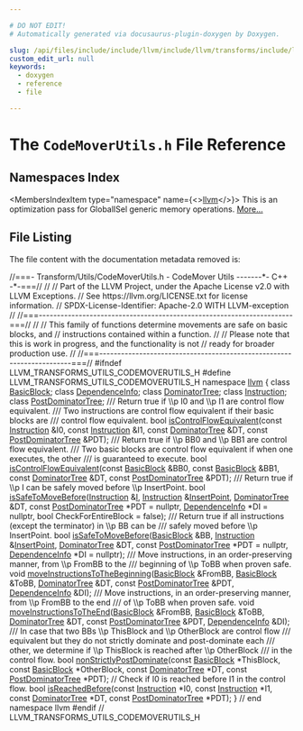 ```yaml
---

# DO NOT EDIT!
# Automatically generated via docusaurus-plugin-doxygen by Doxygen.

slug: /api/files/include/include/llvm/include/llvm/transforms/include/llvm/transforms/utils/codemoverutils-h
custom_edit_url: null
keywords:
  - doxygen
  - reference
  - file

---
```





# The `CodeMoverUtils.h` File Reference

<DoxygenPage pluginConfig={pluginConfig}>



## Namespaces Index

<MembersIndex>

<MembersIndexItem
  type="namespace"
  name={<><a href="/docs/api/namespaces/llvm">llvm</a></>}>
This is an optimization pass for GlobalISel generic memory operations. <a href="/docs/api/namespaces/llvm/#details">More...</a>
</MembersIndexItem>

</MembersIndex>


## File Listing

The file content with the documentation metadata removed is:

<ProgramListing>

<Link id="l00001" /><CodeLine lineNumber="1"><Highlight kind="comment">//===- Transform/Utils/CodeMoverUtils.h - CodeMover Utils -------&#42;- C++ -&#42;-===//</Highlight><Highlight kind="normal"></Highlight></CodeLine>
<Link id="l00002" /><CodeLine lineNumber="2"><Highlight kind="normal"></Highlight><Highlight kind="comment">//</Highlight><Highlight kind="normal"></Highlight></CodeLine>
<Link id="l00003" /><CodeLine lineNumber="3"><Highlight kind="normal"></Highlight><Highlight kind="comment">// Part of the LLVM Project, under the Apache License v2.0 with LLVM Exceptions.</Highlight><Highlight kind="normal"></Highlight></CodeLine>
<Link id="l00004" /><CodeLine lineNumber="4"><Highlight kind="normal"></Highlight><Highlight kind="comment">// See https://llvm.org/LICENSE.txt for license information.</Highlight><Highlight kind="normal"></Highlight></CodeLine>
<Link id="l00005" /><CodeLine lineNumber="5"><Highlight kind="normal"></Highlight><Highlight kind="comment">// SPDX-License-Identifier: Apache-2.0 WITH LLVM-exception</Highlight><Highlight kind="normal"></Highlight></CodeLine>
<Link id="l00006" /><CodeLine lineNumber="6"><Highlight kind="normal"></Highlight><Highlight kind="comment">//</Highlight><Highlight kind="normal"></Highlight></CodeLine>
<Link id="l00007" /><CodeLine lineNumber="7"><Highlight kind="normal"></Highlight><Highlight kind="comment">//===----------------------------------------------------------------------===//</Highlight><Highlight kind="normal"></Highlight></CodeLine>
<Link id="l00008" /><CodeLine lineNumber="8"><Highlight kind="normal"></Highlight><Highlight kind="comment">//</Highlight><Highlight kind="normal"></Highlight></CodeLine>
<Link id="l00009" /><CodeLine lineNumber="9"><Highlight kind="normal"></Highlight><Highlight kind="comment">// This family of functions determine movements are safe on basic blocks, and</Highlight><Highlight kind="normal"></Highlight></CodeLine>
<Link id="l00010" /><CodeLine lineNumber="10"><Highlight kind="normal"></Highlight><Highlight kind="comment">// instructions contained within a function.</Highlight><Highlight kind="normal"></Highlight></CodeLine>
<Link id="l00011" /><CodeLine lineNumber="11"><Highlight kind="normal"></Highlight><Highlight kind="comment">//</Highlight><Highlight kind="normal"></Highlight></CodeLine>
<Link id="l00012" /><CodeLine lineNumber="12"><Highlight kind="normal"></Highlight><Highlight kind="comment">// Please note that this is work in progress, and the functionality is not</Highlight><Highlight kind="normal"></Highlight></CodeLine>
<Link id="l00013" /><CodeLine lineNumber="13"><Highlight kind="normal"></Highlight><Highlight kind="comment">// ready for broader production use.</Highlight><Highlight kind="normal"></Highlight></CodeLine>
<Link id="l00014" /><CodeLine lineNumber="14"><Highlight kind="normal"></Highlight><Highlight kind="comment">//</Highlight><Highlight kind="normal"></Highlight></CodeLine>
<Link id="l00015" /><CodeLine lineNumber="15"><Highlight kind="normal"></Highlight><Highlight kind="comment">//===----------------------------------------------------------------------===//</Highlight><Highlight kind="normal"></Highlight></CodeLine>
<Link id="l00016" /><CodeLine lineNumber="16"><Highlight kind="normal"></Highlight></CodeLine>
<Link id="l00017" /><CodeLine lineNumber="17"><Highlight kind="normal"></Highlight><Highlight kind="preprocessor">#ifndef LLVM&#95;TRANSFORMS&#95;UTILS&#95;CODEMOVERUTILS&#95;H</Highlight><Highlight kind="normal"></Highlight></CodeLine>
<Link id="l00018" /><CodeLine lineNumber="18"><Highlight kind="normal"></Highlight><Highlight kind="preprocessor">#define LLVM&#95;TRANSFORMS&#95;UTILS&#95;CODEMOVERUTILS&#95;H</Highlight><Highlight kind="normal"></Highlight></CodeLine>
<Link id="l00019" /><CodeLine lineNumber="19"><Highlight kind="normal"></Highlight></CodeLine>
<Link id="l00020" /><CodeLine lineNumber="20"><Highlight kind="normal"></Highlight><Highlight kind="keyword">namespace </Highlight><Highlight kind="normal"><a href="/docs/api/namespaces/llvm">llvm</a> &#123;</Highlight></CodeLine>
<Link id="l00021" /><CodeLine lineNumber="21"><Highlight kind="normal"></Highlight></CodeLine>
<Link id="l00022" /><CodeLine lineNumber="22"><Highlight kind="normal"></Highlight><Highlight kind="keyword">class </Highlight><Highlight kind="normal"><a href="/docs/api/classes/llvm/basicblock">BasicBlock</a>;</Highlight></CodeLine>
<Link id="l00023" /><CodeLine lineNumber="23"><Highlight kind="normal"></Highlight><Highlight kind="keyword">class </Highlight><Highlight kind="normal"><a href="/docs/api/classes/llvm/dependenceinfo">DependenceInfo</a>;</Highlight></CodeLine>
<Link id="l00024" /><CodeLine lineNumber="24"><Highlight kind="normal"></Highlight><Highlight kind="keyword">class </Highlight><Highlight kind="normal"><a href="/docs/api/classes/llvm/dominatortree">DominatorTree</a>;</Highlight></CodeLine>
<Link id="l00025" /><CodeLine lineNumber="25"><Highlight kind="normal"></Highlight><Highlight kind="keyword">class </Highlight><Highlight kind="normal"><a href="/docs/api/classes/llvm/instruction">Instruction</a>;</Highlight></CodeLine>
<Link id="l00026" /><CodeLine lineNumber="26"><Highlight kind="normal"></Highlight><Highlight kind="keyword">class </Highlight><Highlight kind="normal"><a href="/docs/api/classes/llvm/postdominatortree">PostDominatorTree</a>;</Highlight></CodeLine>
<Link id="l00027" /><CodeLine lineNumber="27"><Highlight kind="normal"></Highlight><Highlight kind="comment"></Highlight></CodeLine>
<Link id="l00028" /><CodeLine lineNumber="28"><Highlight kind="comment">/// Return true if \\p I0 and \\p I1 are control flow equivalent.</Highlight></CodeLine>
<Link id="l00029" /><CodeLine lineNumber="29"><Highlight kind="comment">/// Two instructions are control flow equivalent if their basic blocks are</Highlight></CodeLine>
<Link id="l00030" /><CodeLine lineNumber="30"><Highlight kind="comment">/// control flow equivalent.</Highlight><Highlight kind="normal"></Highlight></CodeLine>
<Link id="l00031" /><CodeLine lineNumber="31"><Highlight kind="normal"></Highlight><Highlight kind="keywordtype">bool</Highlight><Highlight kind="normal"> <a href="/docs/api/namespaces/llvm/#a86a71a2b6a39dfb4ddb69ab4ed006eac">isControlFlowEquivalent</a>(</Highlight><Highlight kind="keyword">const</Highlight><Highlight kind="normal"> <a href="/docs/api/classes/llvm/instruction">Instruction</a> &amp;I0, </Highlight><Highlight kind="keyword">const</Highlight><Highlight kind="normal"> <a href="/docs/api/classes/llvm/instruction">Instruction</a> &amp;I1,</Highlight></CodeLine>
<Link id="l00032" /><CodeLine lineNumber="32"><Highlight kind="normal">                             </Highlight><Highlight kind="keyword">const</Highlight><Highlight kind="normal"> <a href="/docs/api/classes/llvm/dominatortree">DominatorTree</a> &amp;DT,</Highlight></CodeLine>
<Link id="l00033" /><CodeLine lineNumber="33"><Highlight kind="normal">                             </Highlight><Highlight kind="keyword">const</Highlight><Highlight kind="normal"> <a href="/docs/api/classes/llvm/postdominatortree">PostDominatorTree</a> &amp;PDT);</Highlight></CodeLine>
<Link id="l00034" /><CodeLine lineNumber="34"><Highlight kind="normal"></Highlight><Highlight kind="comment"></Highlight></CodeLine>
<Link id="l00035" /><CodeLine lineNumber="35"><Highlight kind="comment">/// Return true if \\p BB0 and \\p BB1 are control flow equivalent.</Highlight></CodeLine>
<Link id="l00036" /><CodeLine lineNumber="36"><Highlight kind="comment">/// Two basic blocks are control flow equivalent if when one executes, the other</Highlight></CodeLine>
<Link id="l00037" /><CodeLine lineNumber="37"><Highlight kind="comment">/// is guaranteed to execute.</Highlight><Highlight kind="normal"></Highlight></CodeLine>
<Link id="l00038" /><CodeLine lineNumber="38"><Highlight kind="normal"></Highlight><Highlight kind="keywordtype">bool</Highlight><Highlight kind="normal"> <a href="/docs/api/namespaces/llvm/#a86a71a2b6a39dfb4ddb69ab4ed006eac">isControlFlowEquivalent</a>(</Highlight><Highlight kind="keyword">const</Highlight><Highlight kind="normal"> <a href="/docs/api/classes/llvm/basicblock">BasicBlock</a> &amp;BB0, </Highlight><Highlight kind="keyword">const</Highlight><Highlight kind="normal"> <a href="/docs/api/classes/llvm/basicblock">BasicBlock</a> &amp;BB1,</Highlight></CodeLine>
<Link id="l00039" /><CodeLine lineNumber="39"><Highlight kind="normal">                             </Highlight><Highlight kind="keyword">const</Highlight><Highlight kind="normal"> <a href="/docs/api/classes/llvm/dominatortree">DominatorTree</a> &amp;DT,</Highlight></CodeLine>
<Link id="l00040" /><CodeLine lineNumber="40"><Highlight kind="normal">                             </Highlight><Highlight kind="keyword">const</Highlight><Highlight kind="normal"> <a href="/docs/api/classes/llvm/postdominatortree">PostDominatorTree</a> &amp;PDT);</Highlight></CodeLine>
<Link id="l00041" /><CodeLine lineNumber="41"><Highlight kind="normal"></Highlight><Highlight kind="comment"></Highlight></CodeLine>
<Link id="l00042" /><CodeLine lineNumber="42"><Highlight kind="comment">/// Return true if \\p I can be safely moved before \\p InsertPoint.</Highlight><Highlight kind="normal"></Highlight></CodeLine>
<Link id="l00043" /><CodeLine lineNumber="43"><Highlight kind="normal"></Highlight><Highlight kind="keywordtype">bool</Highlight><Highlight kind="normal"> <a href="/docs/api/namespaces/llvm/#adffe8dd96d1c957f04909ca9c2cd79ba">isSafeToMoveBefore</a>(<a href="/docs/api/classes/llvm/instruction">Instruction</a> &amp;<a href="/docs/api/files/lib/lib/support/md5-cpp/#ac0eafdc9ee161b71e7af98af736952fd">I</a>, <a href="/docs/api/classes/llvm/instruction">Instruction</a> &amp;<a href="/docs/api/classes/llvm/irbuilder">InsertPoint</a>,</Highlight></CodeLine>
<Link id="l00044" /><CodeLine lineNumber="44"><Highlight kind="normal">                        <a href="/docs/api/classes/llvm/dominatortree">DominatorTree</a> &amp;DT,</Highlight></CodeLine>
<Link id="l00045" /><CodeLine lineNumber="45"><Highlight kind="normal">                        </Highlight><Highlight kind="keyword">const</Highlight><Highlight kind="normal"> <a href="/docs/api/classes/llvm/postdominatortree">PostDominatorTree</a> &#42;PDT = </Highlight><Highlight kind="keyword">nullptr</Highlight><Highlight kind="normal">,</Highlight></CodeLine>
<Link id="l00046" /><CodeLine lineNumber="46"><Highlight kind="normal">                        <a href="/docs/api/classes/llvm/dependenceinfo">DependenceInfo</a> &#42;DI = </Highlight><Highlight kind="keyword">nullptr</Highlight><Highlight kind="normal">,</Highlight></CodeLine>
<Link id="l00047" /><CodeLine lineNumber="47"><Highlight kind="normal">                        </Highlight><Highlight kind="keywordtype">bool</Highlight><Highlight kind="normal"> CheckForEntireBlock = </Highlight><Highlight kind="keyword">false</Highlight><Highlight kind="normal">);</Highlight></CodeLine>
<Link id="l00048" /><CodeLine lineNumber="48"><Highlight kind="normal"></Highlight><Highlight kind="comment"></Highlight></CodeLine>
<Link id="l00049" /><CodeLine lineNumber="49"><Highlight kind="comment">/// Return true if all instructions (except the terminator) in \\p BB can be</Highlight></CodeLine>
<Link id="l00050" /><CodeLine lineNumber="50"><Highlight kind="comment">/// safely moved before \\p InsertPoint.</Highlight><Highlight kind="normal"></Highlight></CodeLine>
<Link id="l00051" /><CodeLine lineNumber="51"><Highlight kind="normal"></Highlight><Highlight kind="keywordtype">bool</Highlight><Highlight kind="normal"> <a href="/docs/api/namespaces/llvm/#adffe8dd96d1c957f04909ca9c2cd79ba">isSafeToMoveBefore</a>(<a href="/docs/api/classes/llvm/basicblock">BasicBlock</a> &amp;BB, <a href="/docs/api/classes/llvm/instruction">Instruction</a> &amp;<a href="/docs/api/classes/llvm/irbuilder">InsertPoint</a>,</Highlight></CodeLine>
<Link id="l00052" /><CodeLine lineNumber="52"><Highlight kind="normal">                        <a href="/docs/api/classes/llvm/dominatortree">DominatorTree</a> &amp;DT,</Highlight></CodeLine>
<Link id="l00053" /><CodeLine lineNumber="53"><Highlight kind="normal">                        </Highlight><Highlight kind="keyword">const</Highlight><Highlight kind="normal"> <a href="/docs/api/classes/llvm/postdominatortree">PostDominatorTree</a> &#42;PDT = </Highlight><Highlight kind="keyword">nullptr</Highlight><Highlight kind="normal">,</Highlight></CodeLine>
<Link id="l00054" /><CodeLine lineNumber="54"><Highlight kind="normal">                        <a href="/docs/api/classes/llvm/dependenceinfo">DependenceInfo</a> &#42;DI = </Highlight><Highlight kind="keyword">nullptr</Highlight><Highlight kind="normal">);</Highlight></CodeLine>
<Link id="l00055" /><CodeLine lineNumber="55"><Highlight kind="normal"></Highlight><Highlight kind="comment"></Highlight></CodeLine>
<Link id="l00056" /><CodeLine lineNumber="56"><Highlight kind="comment">/// Move instructions, in an order-preserving manner, from \\p FromBB to the</Highlight></CodeLine>
<Link id="l00057" /><CodeLine lineNumber="57"><Highlight kind="comment">/// beginning of \\p ToBB when proven safe.</Highlight><Highlight kind="normal"></Highlight></CodeLine>
<Link id="l00058" /><CodeLine lineNumber="58"><Highlight kind="normal"></Highlight><Highlight kind="keywordtype">void</Highlight><Highlight kind="normal"> <a href="/docs/api/namespaces/llvm/#a9cfb65e6e11fa2b005afc1680a7756df">moveInstructionsToTheBeginning</a>(<a href="/docs/api/classes/llvm/basicblock">BasicBlock</a> &amp;FromBB, <a href="/docs/api/classes/llvm/basicblock">BasicBlock</a> &amp;ToBB,</Highlight></CodeLine>
<Link id="l00059" /><CodeLine lineNumber="59"><Highlight kind="normal">                                    <a href="/docs/api/classes/llvm/dominatortree">DominatorTree</a> &amp;DT,</Highlight></CodeLine>
<Link id="l00060" /><CodeLine lineNumber="60"><Highlight kind="normal">                                    </Highlight><Highlight kind="keyword">const</Highlight><Highlight kind="normal"> <a href="/docs/api/classes/llvm/postdominatortree">PostDominatorTree</a> &amp;PDT,</Highlight></CodeLine>
<Link id="l00061" /><CodeLine lineNumber="61"><Highlight kind="normal">                                    <a href="/docs/api/classes/llvm/dependenceinfo">DependenceInfo</a> &amp;DI);</Highlight></CodeLine>
<Link id="l00062" /><CodeLine lineNumber="62"><Highlight kind="normal"></Highlight><Highlight kind="comment"></Highlight></CodeLine>
<Link id="l00063" /><CodeLine lineNumber="63"><Highlight kind="comment">/// Move instructions, in an order-preserving manner, from \\p FromBB to the end</Highlight></CodeLine>
<Link id="l00064" /><CodeLine lineNumber="64"><Highlight kind="comment">/// of \\p ToBB when proven safe.</Highlight><Highlight kind="normal"></Highlight></CodeLine>
<Link id="l00065" /><CodeLine lineNumber="65"><Highlight kind="normal"></Highlight><Highlight kind="keywordtype">void</Highlight><Highlight kind="normal"> <a href="/docs/api/namespaces/llvm/#a4972d73b274f1c9bb08ff314cba26522">moveInstructionsToTheEnd</a>(<a href="/docs/api/classes/llvm/basicblock">BasicBlock</a> &amp;FromBB, <a href="/docs/api/classes/llvm/basicblock">BasicBlock</a> &amp;ToBB,</Highlight></CodeLine>
<Link id="l00066" /><CodeLine lineNumber="66"><Highlight kind="normal">                              <a href="/docs/api/classes/llvm/dominatortree">DominatorTree</a> &amp;DT, </Highlight><Highlight kind="keyword">const</Highlight><Highlight kind="normal"> <a href="/docs/api/classes/llvm/postdominatortree">PostDominatorTree</a> &amp;PDT,</Highlight></CodeLine>
<Link id="l00067" /><CodeLine lineNumber="67"><Highlight kind="normal">                              <a href="/docs/api/classes/llvm/dependenceinfo">DependenceInfo</a> &amp;DI);</Highlight></CodeLine>
<Link id="l00068" /><CodeLine lineNumber="68"><Highlight kind="normal"></Highlight><Highlight kind="comment"></Highlight></CodeLine>
<Link id="l00069" /><CodeLine lineNumber="69"><Highlight kind="comment">/// In case that two BBs \\p ThisBlock and \\p OtherBlock are control flow</Highlight></CodeLine>
<Link id="l00070" /><CodeLine lineNumber="70"><Highlight kind="comment">/// equivalent but they do not strictly dominate and post-dominate each</Highlight></CodeLine>
<Link id="l00071" /><CodeLine lineNumber="71"><Highlight kind="comment">/// other, we determine if \\p ThisBlock is reached after \\p OtherBlock</Highlight></CodeLine>
<Link id="l00072" /><CodeLine lineNumber="72"><Highlight kind="comment">/// in the control flow.</Highlight><Highlight kind="normal"></Highlight></CodeLine>
<Link id="l00073" /><CodeLine lineNumber="73"><Highlight kind="normal"></Highlight><Highlight kind="keywordtype">bool</Highlight><Highlight kind="normal"> <a href="/docs/api/namespaces/llvm/#a90896a5c2c14e27297f4fdb0196e24b3">nonStrictlyPostDominate</a>(</Highlight><Highlight kind="keyword">const</Highlight><Highlight kind="normal"> <a href="/docs/api/classes/llvm/basicblock">BasicBlock</a> &#42;ThisBlock,</Highlight></CodeLine>
<Link id="l00074" /><CodeLine lineNumber="74"><Highlight kind="normal">                             </Highlight><Highlight kind="keyword">const</Highlight><Highlight kind="normal"> <a href="/docs/api/classes/llvm/basicblock">BasicBlock</a> &#42;OtherBlock,</Highlight></CodeLine>
<Link id="l00075" /><CodeLine lineNumber="75"><Highlight kind="normal">                             </Highlight><Highlight kind="keyword">const</Highlight><Highlight kind="normal"> <a href="/docs/api/classes/llvm/dominatortree">DominatorTree</a> &#42;DT,</Highlight></CodeLine>
<Link id="l00076" /><CodeLine lineNumber="76"><Highlight kind="normal">                             </Highlight><Highlight kind="keyword">const</Highlight><Highlight kind="normal"> <a href="/docs/api/classes/llvm/postdominatortree">PostDominatorTree</a> &#42;PDT);</Highlight></CodeLine>
<Link id="l00077" /><CodeLine lineNumber="77"><Highlight kind="normal"></Highlight></CodeLine>
<Link id="l00078" /><CodeLine lineNumber="78"><Highlight kind="normal"></Highlight><Highlight kind="comment">// Check if I0 is reached before I1 in the control flow.</Highlight><Highlight kind="normal"></Highlight></CodeLine>
<Link id="l00079" /><CodeLine lineNumber="79"><Highlight kind="normal"></Highlight><Highlight kind="keywordtype">bool</Highlight><Highlight kind="normal"> <a href="/docs/api/namespaces/llvm/#a56c7f8ee6d9b85e582f1ebd77ecea124">isReachedBefore</a>(</Highlight><Highlight kind="keyword">const</Highlight><Highlight kind="normal"> <a href="/docs/api/classes/llvm/instruction">Instruction</a> &#42;I0, </Highlight><Highlight kind="keyword">const</Highlight><Highlight kind="normal"> <a href="/docs/api/classes/llvm/instruction">Instruction</a> &#42;I1,</Highlight></CodeLine>
<Link id="l00080" /><CodeLine lineNumber="80"><Highlight kind="normal">                     </Highlight><Highlight kind="keyword">const</Highlight><Highlight kind="normal"> <a href="/docs/api/classes/llvm/dominatortree">DominatorTree</a> &#42;DT, </Highlight><Highlight kind="keyword">const</Highlight><Highlight kind="normal"> <a href="/docs/api/classes/llvm/postdominatortree">PostDominatorTree</a> &#42;PDT);</Highlight></CodeLine>
<Link id="l00081" /><CodeLine lineNumber="81"><Highlight kind="normal"></Highlight></CodeLine>
<Link id="l00082" /><CodeLine lineNumber="82"><Highlight kind="normal">&#125; </Highlight><Highlight kind="comment">// end namespace llvm</Highlight><Highlight kind="normal"></Highlight></CodeLine>
<Link id="l00083" /><CodeLine lineNumber="83"><Highlight kind="normal"></Highlight></CodeLine>
<Link id="l00084" /><CodeLine lineNumber="84"><Highlight kind="normal"></Highlight><Highlight kind="preprocessor">#endif </Highlight><Highlight kind="comment">// LLVM&#95;TRANSFORMS&#95;UTILS&#95;CODEMOVERUTILS&#95;H</Highlight><Highlight kind="normal"></Highlight></CodeLine>

</ProgramListing>


</DoxygenPage>
